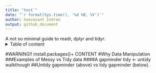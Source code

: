 ```yaml
---
title: "test`"
date: "`r format(Sys.time(), '%d %B, %Y')`"
author: Seevasant Indran
output: github_document
---
```


A not so minimal guide to readr, dplyr and tidyr.
<details>
  <summary>
Table of content
  </summary>
[WARNING!! install.packages()+ CONTENT](#WARNING!!-install.packages()+-CONTENT)
[Why Data Manipulation](#Why-Data-Manipulation)
[Examples of Messy vs Tidy data](#Examples-of-Messy-vs-Tidy-data)
[A gapminder tidy <- untidy walkthough](#A gapminder tidy <- untidy walkthough)
[Untidy-gapminder-(above)-vs-tidy-gapminder-(below)](#Untidy-gapminder-(above)-vs-tidy
</details>


#WARNING!! install.packages()+ CONTENT
#Why Data Manipulation
###Examples of Messy vs Tidy data
####A gapminder tidy <- untidy walkthough
##Untidy gapminder (above) vs tidy gapminder (below).
